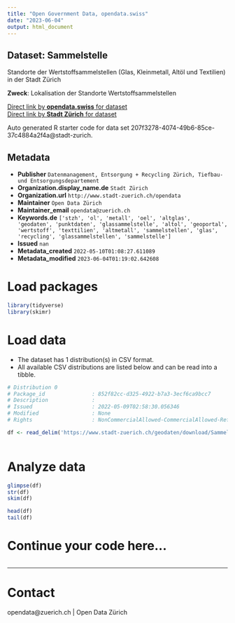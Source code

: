 ```yaml
---
title: "Open Government Data, opendata.swiss"
date: "2023-06-04"
output: html_document
---
```


## Dataset: Sammelstelle

Standorte der Wertstoffsammelstellen (Glas, Kleinmetall, Altöl und Textilien) in der Stadt Zürich

**Zweck**: Lokalisation der Standorte Wertstoffsammelstellen

[Direct link by **opendata.swiss** for dataset](https://opendata.swiss/de/dataset/sammelstelle1)<br>
[Direct link by **Stadt Zürich** for dataset](https://data.stadt-zuerich.ch/dataset/geo_sammelstelle)

Auto generated R starter code for data set 207f3278-4074-49b6-85ce-37c4884a2f4a@stadt-zurich.

## Metadata

- **Publisher** `Datenmanagement, Entsorgung + Recycling Zürich, Tiefbau- und Entsorgungsdepartement`
- **Organization.display_name.de** `Stadt Zürich`
- **Organization.url** `http://www.stadt-zuerich.ch/opendata`
- **Maintainer** `Open Data Zürich`
- **Maintainer_email** `opendata@zuerich.ch`
- **Keywords.de** `['stzh', 'ol', 'metall', 'oel', 'altglas', 'geodaten', 'punktdaten', 'glassammelstelle', 'altol', 'geoportal', 'wertstoff', 'texttilien', 'altmetall', 'sammelstellen', 'glas', 'recycling', 'glassammelstellen', 'sammelstelle']`
- **Issued** `nan`
- **Metadata_created** `2022-05-10T01:08:27.611089`
- **Metadata_modified** `2023-06-04T01:19:02.642608`


# Load packages

```r

library(tidyverse)
library(skimr)

```

# Load data

-   The dataset has 1 distribution(s) in CSV format.
-   All available CSV distributions are listed below and can be read into a tibble.

```r

# Distribution 0
# Package_id               : 852f82cc-d325-4922-b7a3-3ecf6ca9bcc7
# Description              : 
# Issued                   : 2022-05-09T02:58:30.056346
# Modified                 : None
# Rights                   : NonCommercialAllowed-CommercialAllowed-ReferenceNotRequired

df <- read_delim('https://www.stadt-zuerich.ch/geodaten/download/Sammelstelle?format=10008')



```

# Analyze data

```r

glimpse(df)
str(df)
skim(df)

head(df)
tail(df)

```

# Continue your code here...

```r

```

------------------------------------------------------------------------

# Contact

opendata@zuerich.ch | Open Data Zürich
